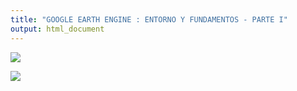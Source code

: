 ```yaml
---
title: "GOOGLE EARTH ENGINE : ENTORNO Y FUNDAMENTOS - PARTE I"
output: html_document
---
```

![](D:\WEB\UMALM-GIS\assets.jpg)

![](D:\WEB\UMALM-GIS\inspector.jpg)